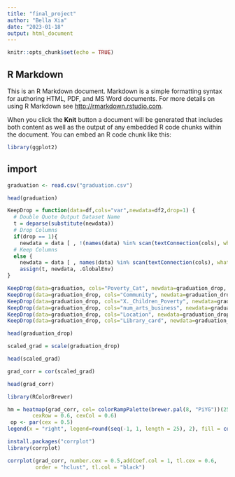 ```yaml
---
title: "final_project"
author: "Bella Xia"
date: "2023-01-18"
output: html_document
---
```


```r
knitr::opts_chunk$set(echo = TRUE)
```

## R Markdown

This is an R Markdown document. Markdown is a simple formatting syntax for authoring HTML, PDF, and MS Word documents. For more details on using R Markdown see <http://rmarkdown.rstudio.com>.

When you click the **Knit** button a document will be generated that includes both content as well as the output of any embedded R code chunks within the document. You can embed an R code chunk like this:

```r
library(ggplot2)
```

## import

```r
graduation <- read.csv("graduation.csv")
```

```r
head(graduation)
```
```r
KeepDrop = function(data=df,cols="var",newdata=df2,drop=1) {
  # Double Quote Output Dataset Name
  t = deparse(substitute(newdata))
  # Drop Columns
  if(drop == 1){
    newdata = data [ , !(names(data) %in% scan(textConnection(cols), what="", sep=" "))]}
  # Keep Columns
  else {
    newdata = data [ , names(data) %in% scan(textConnection(cols), what="", sep=" ")]}
    assign(t, newdata, .GlobalEnv)
}
```


```r
KeepDrop(data=graduation, cols="Poverty_Cat", newdata=graduation_drop, drop = 1)
KeepDrop(data=graduation_drop, cols="Community", newdata=graduation_drop, drop = 1)
KeepDrop(data=graduation_drop, cols="X._Children_Poverty", newdata=graduation_drop, drop = 1)
KeepDrop(data=graduation_drop, cols="num_arts_business", newdata=graduation_drop, drop = 1)
KeepDrop(data=graduation_drop, cols="Location", newdata=graduation_drop, drop = 1)
KeepDrop(data=graduation_drop, cols="Library_card", newdata=graduation_drop, drop = 1)
```


```r
head(graduation_drop)
```


```r
scaled_grad = scale(graduation_drop)
```

```r
head(scaled_grad)
```

```r
grad_corr = cor(scaled_grad)
```

```r
head(grad_corr)
```
```r
library(RColorBrewer)
```


```r
hm = heatmap(grad_corr, col= colorRampPalette(brewer.pal(8, "PiYG"))(25), 
        cexRow = 0.6, cexCol = 0.6)
 op <- par(cex = 0.5)
legend(x = "right", legend=round(seq(-1, 1, length = 25), 2), fill = colorRampPalette(brewer.pal(8, "PiYG"))(25))
```

```r
install.packages("corrplot")
library(corrplot)
```

```r
corrplot(grad_corr, number.cex = 0.5,addCoef.col = 1, tl.cex = 0.6,
         order = "hclust", tl.col = "black")
```

